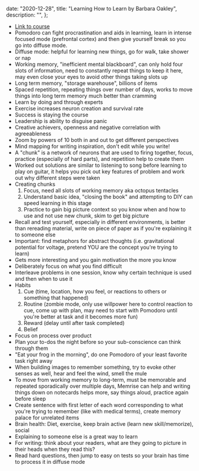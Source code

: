 
  date: "2020-12-28",
  title: "Learning How to Learn by Barbara Oakley",
  description: "",
};


- [Link to course](https://www.coursera.org/learn/learning-how-to-learn)
- Pomodoro can fight procrastination and aids in learning, learn in intense focused mode (prefrontal cortex) and then give yourself break so you go into diffuse mode.
- Diffuse mode: helpful for learning new things, go for walk, take shower or nap
- Working memory, "inefficient mental blackboard", can only hold four slots of information, need to constantly repeat things to keep it here, may even close your eyes to avoid other things taking slots up
- Long term memory, "storage warehouse", billions of items
- Spaced repetition, repeating things over number of days, works to move things into long term memory much better than cramming
- Learn by doing and through experts
- Exercise increases neuron creation and survival rate
- Success is staying the course
- Leadership is ability to disguise panic
- Creative achievers, openness and negative correlation with agreeableness
- Zoom by powers of 10 both in and out to get different perspectives
- Mind mapping for writing inspiration, don't edit while you write!
- A "chunk" is a network of neurons that are used to firing together, focus, practice (especially of hard parts), and repetition help to create them
- Worked out solutions are similar to listening to song before learning to play on guitar, it helps you pick out key features of problem and work out why different steps were taken
- Creating chunks
  1. Focus, need all slots of working memory aka octopus tentacles
  1. Understand basic idea, "closing the book" and attempting to DIY can speed learning in this stage
  1. Practice to gain big picture context so you know when and how to use and not use new chunk, skim to get big picture
- Recall and test yourself, especially in different environments, is better than rereading material, write on piece of paper as if you're explaining it to someone else
- Important: find metaphors for abstract thoughts (i.e. gravitational potential for voltage, pretend YOU are the concept you're trying to learn)
- Gets more interesting and you gain motivation the more you know
- Deliberately focus on what you find difficult
- Interleave problems in one session, know why certain technique is used and then when to use it
- Habits
  1. Cue (time, location, how you feel, or reactions to others or something that happened)
  1. Routine (zombie mode, only use willpower here to control reaction to cue, come up with plan, may need to start with Pomodoro until you're better at task and it becomes more fun)
  1. Reward (delay until after task completed)
  1. Belief
- Focus on process over product
- Plan your to-dos the night before so your sub-conscience can think through them
- "Eat your frog in the morning", do one Pomodoro of your least favorite task right away
- When building images to remember something, try to evoke other senses as well, hear and feel the wind, smell the mule
- To move from working memory to long-term, must be memorable and repeated sporadically over multiple days, Memrise can help and writing things down on notecards helps more, say things aloud, practice again before sleep
- Create sentence with first letter of each word corresponding to what you're trying to remember (like with medical terms), create memory palace for unrelated items
- Brain health: Diet, exercise, keep brain active (learn new skill/memorize), social
- Explaining to someone else is a great way to learn
- For writing: think about your readers, what are they going to picture in their heads when they read this?
- Read hard questions, then jump to easy on tests so your brain has time to process it in diffuse mode

